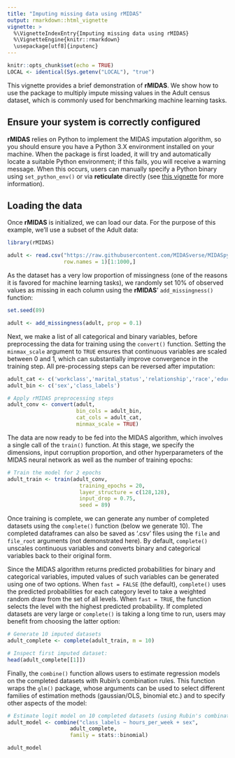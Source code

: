 ```yaml
---
title: "Imputing missing data using rMIDAS"
output: rmarkdown::html_vignette
vignette: >
  %\VignetteIndexEntry{Imputing missing data using rMIDAS}
  %\VignetteEngine{knitr::rmarkdown}
  \usepackage[utf8]{inputenc}
---
```


```r
knitr::opts_chunk$set(echo = TRUE)
LOCAL <- identical(Sys.getenv("LOCAL"), "true")
```

This vignette provides a brief demonstration of **rMIDAS**. We show how to use the package to multiply impute missing values in the Adult census dataset, which is commonly used for benchmarking machine learning tasks.

## Ensure your system is correctly configured

**rMIDAS** relies on Python to implement the MIDAS imputation algorithm, so you should ensure you have a Python 3.X environment installed on your machine. When the package is first loaded, it will try and automatically locate a suitable Python environment; if this fails, you will receive a warning message. When this occurs, users can manually specify a Python binary using `set_python_env()` or via **reticulate** directly (see [this vignette](custom_python_versions.html) for more information).

## Loading the data

Once **rMIDAS** is initialized, we can load our data. For the purpose of this example, we'll use a subset of the Adult data:

```r
library(rMIDAS)

adult <- read.csv("https://raw.githubusercontent.com/MIDASverse/MIDASpy/master/Examples/adult_data.csv",
                  row.names = 1)[1:1000,]
```

As the dataset has a very low proportion of missingness (one of the reasons it is favored for machine learning tasks), we randomly set 10% of observed values as missing in each column using the **rMIDAS**' `add_missingness()` function:

```r
set.seed(89)

adult <- add_missingness(adult, prop = 0.1)
```

Next, we make a list of all categorical and binary variables, before preprocessing the data for training using the `convert()` function. Setting the `minmax_scale` argument to `TRUE` ensures that continuous variables are scaled between 0 and 1, which can substantially improve convergence in the training step. All pre-processing steps can be reversed after imputation:

```r

adult_cat <- c('workclass','marital_status','relationship','race','education','occupation','native_country')
adult_bin <- c('sex','class_labels')

# Apply rMIDAS preprocessing steps
adult_conv <- convert(adult, 
                      bin_cols = adult_bin, 
                      cat_cols = adult_cat,
                      minmax_scale = TRUE)
```

The data are now ready to be fed into the MIDAS algorithm, which involves a single call of the `train()` function. At this stage, we specify the dimensions, input corruption proportion, and other hyperparameters of the MIDAS neural network as well as the number of training epochs:

```r
# Train the model for 2 epochs
adult_train <- train(adult_conv,
                       training_epochs = 20,
                       layer_structure = c(128,128),
                       input_drop = 0.75,
                       seed = 89)
```

Once training is complete, we can generate any number of completed datasets using the `complete()` function (below we generate 10). The completed dataframes can also be saved as '.csv' files using the `file` and `file_root` arguments (not demonstrated here). By default, `complete()` unscales continuous variables and converts binary and categorical variables back to their original form.

Since the MIDAS algorithm returns predicted probabilities for binary and categorical variables, imputed values of such variables can be generated using one of two options. When `fast = FALSE` (the default), `complete()` uses the predicted probabilities for each category level to take a weighted random draw from the set of all levels. When `fast = TRUE`, the function selects the level with the highest predicted probability. If completed datasets are very large or `complete()` is taking a long time to run, users may benefit from choosing the latter option:

```r

# Generate 10 imputed datasets
adult_complete <- complete(adult_train, m = 10)

# Inspect first imputed dataset:
head(adult_complete[[1]])
```

Finally, the `combine()` function allows users to estimate regression models on the completed datasets with Rubin's combination rules. This function wraps the `glm()` package, whose arguments can be used to select different families of estimation methods (gaussian/OLS, binomial etc.) and to specify other aspects of the model:

```r

# Estimate logit model on 10 completed datasets (using Rubin's combination rules)
adult_model <- combine("class_labels ~ hours_per_week + sex", 
                    adult_complete,
                    family = stats::binomial)

adult_model
```
